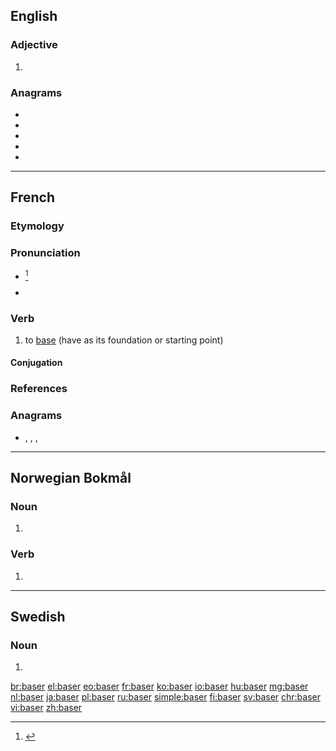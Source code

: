 {{also|Başer}}
==English==

===Adjective===
{{head|en|adjective comparative form}}

# {{en-comparative of|base}}

===Anagrams===
* {{l|en|bares}}
* {{l|en|barse}}
* {{l|en|bears}}
* {{l|en|saber}}
* {{l|en|sabre}}

----

==French==

===Etymology===
{{suffix|base|er|lang=fr}}

===Pronunciation===
* {{fr-IPA|bâser}}<ref>{{R:TLFi}}</ref>
* {{audio|Fr-baser.ogg|Audio|lang=fr}}

===Verb===
{{fr-verb}}

# to [[base]] (have as its foundation or starting point)

====Conjugation====
{{fr-conj-auto|pron=bâser}}

===References===
<references/>

===Anagrams===
* {{l|fr|brase}}, {{l|fr|brasé}}, {{l|fr|sabre}}, {{l|fr|sabré}}

----

==Norwegian Bokmål==

===Noun===
{{head|nb|noun form|g=m}}

# {{inflection of|base||indef|p|lang=nb}}

===Verb===
{{nb-verb-form}}

# {{imperative of|basere|lang=nb}}

----

==Swedish==

===Noun===
{{head|sv|noun form}}

# {{sv-noun-form-indef-pl|bas}}

[[br:baser]]
[[el:baser]]
[[eo:baser]]
[[fr:baser]]
[[ko:baser]]
[[io:baser]]
[[hu:baser]]
[[mg:baser]]
[[nl:baser]]
[[ja:baser]]
[[pl:baser]]
[[ru:baser]]
[[simple:baser]]
[[fi:baser]]
[[sv:baser]]
[[chr:baser]]
[[vi:baser]]
[[zh:baser]]